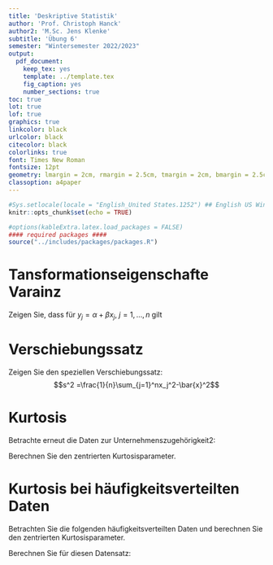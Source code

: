 ```yaml
---
title: 'Deskriptive Statistik'
author: 'Prof. Christoph Hanck'
author2: 'M.Sc. Jens Klenke'
subtitle: 'Übung 6'
semester: "Wintersemester 2022/2023"
output:
  pdf_document:
    keep_tex: yes
    template: ../template.tex
    fig_caption: yes
    number_sections: true
toc: true
lot: true
lof: true
graphics: true
linkcolor: black
urlcolor: black
citecolor: black
colorlinks: true
font: Times New Roman
fontsize: 12pt
geometry: lmargin = 2cm, rmargin = 2.5cm, tmargin = 2cm, bmargin = 2.5cm
classoption: a4paper
---
```


```r
#Sys.setlocale(locale = "English_United States.1252") ## English US Windows
knitr::opts_chunk$set(echo = TRUE)

#options(kableExtra.latex.load_packages = FALSE)
#### required packages ####
source("../includes/packages/packages.R")
```

# Tansformationseigenschafte Varainz

Zeigen Sie, dass für $y_j=\alpha+\beta x_j$, $j=1,\ldots,n$ gilt

\begin{equation*}
  s_y^2 = \beta^2 s_x^2.
\end{equation*}

# Verschiebungssatz

Zeigen Sie den speziellen Verschiebungssatz:
$$s^2 =\frac{1}{n}\sum_{j=1}^nx_j^2-\bar{x}^2$$

# Kurtosis 

Betrachte erneut die Daten zur Unternehmenszugehörigkeit2:
\begin{equation*}
x_j = \{9, 7, 7, 9, 8, 6, 6, 5, 8, 6, 5, 6, 7, 5, 6, 5, 5, 5, 5, 5\}.
\end{equation*}

Berechnen Sie den zentrierten Kurtosisparameter.

\newpage

# Kurtosis bei häufigkeitsverteilten Daten

Betrachten Sie die folgenden häufigkeitsverteilten Daten und berechnen Sie den zentrierten Kurtosisparameter.

\begin{center}
  \begin{tabular}{ccrr}
    $i$ &	$x_i$ & $h_i$ & $H(x)$ \\[2mm]
  \toprule
    $1$ & $5$ & $0,30$ & $0,30$ \\[2mm]
    $2$ & $6$ & $0,25$ & $0,55$ \\[2mm]
    $3$ & $7$ & $0,15$ & $0,70$ \\[2mm]
    $4$ & $8$ & $0,20$ & $0,90$ \\[2mm]
    $5$ & $9$ & $0,10$ & $1$    \\[2mm]
  \end{tabular}
\end{center}

\newpage

Berechnen Sie für diesen Datensatz:

\begin{enumerate}[label=(\alph*)]
  \item Spannweite 
  \item Quartilsabstand 
  \item Varianz
\end{enumerate}


